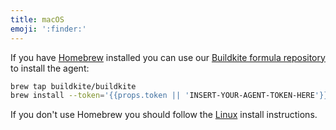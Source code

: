 ```yaml
---
title: macOS
emoji: ':finder:'
---
```

If you have [Homebrew](http://brew.sh/) installed you can use our [Buildkite formula repository](https://github.com/buildkite/homebrew-buildkite) to install the agent:

```bash
brew tap buildkite/buildkite
brew install --token='{{props.token || 'INSERT-YOUR-AGENT-TOKEN-HERE'}}' buildkite-agent
```

If you don't use Homebrew you should follow the [Linux](/docs/agent/linux) install instructions.
